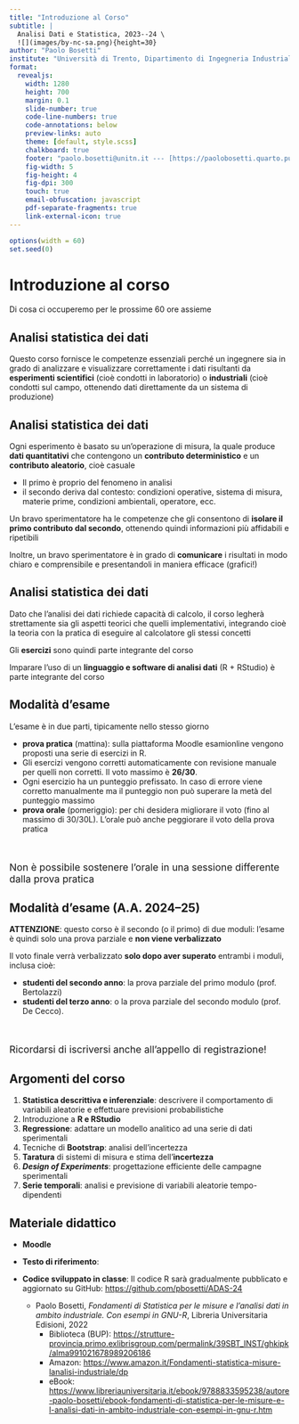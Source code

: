 ```yaml
---
title: "Introduzione al Corso"
subtitle: |
  Analisi Dati e Statistica, 2023--24 \
  ![](images/by-nc-sa.png){height=30}
author: "Paolo Bosetti"
institute: "Università di Trento, Dipartimento di Ingegneria Industriale"
format: 
  revealjs:
    width: 1280
    height: 700
    margin: 0.1
    slide-number: true
    code-line-numbers: true
    code-annotations: below
    preview-links: auto
    theme: [default, style.scss]
    chalkboard: true
    footer: "paolo.bosetti@unitn.it --- [https://paolobosetti.quarto.pub](https://paolobosetti.quarto.pub)"
    fig-width: 5
    fig-height: 4
    fig-dpi: 300
    touch: true
    email-obfuscation: javascript
    pdf-separate-fragments: true
    link-external-icon: true
---
```


```r
options(width = 60)
set.seed(0)
```


# Introduzione al corso

Di cosa ci occuperemo per le prossime 60 ore assieme

## Analisi statistica dei dati

Questo corso fornisce le competenze essenziali perché un ingegnere sia in grado di analizzare e visualizzare correttamente i dati risultanti da **esperimenti scientifici** (cioè condotti in laboratorio) o **industriali** (cioè condotti sul campo, ottenendo dati direttamente da un sistema di produzione)

## Analisi statistica dei dati

Ogni esperimento è basato su un'operazione di misura, la quale produce **dati quantitativi** che contengono un **contributo deterministico** e un **contributo aleatorio**, cioè casuale

-   Il primo è proprio del fenomeno in analisi
-   il secondo deriva dal contesto: condizioni operative, sistema di misura, materie prime, condizioni ambientali, operatore, ecc.

Un bravo sperimentatore ha le competenze che gli consentono di **isolare il primo contributo dal secondo**, ottenendo quindi informazioni più affidabili e ripetibili

Inoltre, un bravo sperimentatore è in grado di **comunicare** i risultati in modo chiaro e comprensibile e presentandoli in maniera efficace (grafici!)

## Analisi statistica dei dati

Dato che l'analisi dei dati richiede capacità di calcolo, il corso legherà strettamente sia gli aspetti teorici che quelli implementativi, integrando cioè la teoria con la pratica di eseguire al calcolatore gli stessi concetti

Gli **esercizi** sono quindi parte integrante del corso

Imparare l'uso di un **linguaggio e software di analisi dati** (R + RStudio) è parte integrante del corso


## Modalità d'esame
L'esame è in due parti, tipicamente nello stesso giorno

-   **prova pratica** (mattina): sulla piattaforma Moodle esamionline vengono proposti una serie di esercizi in R. 
  * Gli esercizi vengono corretti automaticamente con revisione manuale per quelli non corretti. Il voto massimo è **26/30**.
  * Ogni esercizio ha un punteggio prefissato. In caso di errore viene corretto manualmente ma il punteggio non può superare la metà del punteggio massimo
-   **prova orale** (pomeriggio): per chi desidera migliorare il voto (fino al massimo di 30/30L). L'orale può anche peggiorare il voto della prova pratica

:::{.fragment .highlight-red style="font-size: 125%; margin-top: 50px;"}
Non è possibile sostenere l'orale in una sessione differente dalla prova pratica
:::

## Modalità d'esame (A.A. 2024--25)
**ATTENZIONE**: questo corso è il secondo (o il primo) di due moduli: l'esame è quindi solo una prova parziale e **non viene verbalizzato**

Il voto finale verrà verbalizzato **solo dopo aver superato** entrambi i moduli, inclusa cioè:

- **studenti del secondo anno**: la prova parziale del primo modulo (prof. Bertolazzi)
- **studenti del terzo anno**: o la prova parziale del secondo modulo (prof. De Cecco).

:::{.fragment .highlight-red style="font-size: 125%; margin-top: 50px;"}
Ricordarsi di iscriversi anche all'appello di registrazione!
:::

## Argomenti del corso 
:::{.incremental}
1.   **Statistica descrittiva e inferenziale**: descrivere il comportamento di variabili aleatorie e effettuare previsioni probabilistiche
1.   Introduzione a **R e RStudio**
1.   **Regressione**: adattare un modello analitico ad una serie di dati sperimentali
1.   Tecniche di **Bootstrap**: analisi dell'incertezza
1.   **Taratura** di sistemi di misura e stima dell'**incertezza**
1.   ***Design of Experiments***: progettazione efficiente delle campagne sperimentali
1.   **Serie temporali**: analisi e previsione di variabili aleatorie tempo-dipendenti
:::

## Materiale didattico

* **Moodle**

* **Testo di riferimento**:
* **Codice sviluppato in classe**: Il codice R sarà gradualmente pubblicato e aggiornato su GitHub: [https://github.com/pbosetti/ADAS-24](https://github.com/pbosetti/ADAS-24){target="_blank"}
  * Paolo Bosetti, *Fondamenti di Statistica per le misure e l'analisi dati in ambito industriale. Con esempi in GNU-R*, Libreria Universitaria Edisioni, 2022
    * Biblioteca (BUP): [https://strutture-provincia.primo.exlibrisgroup.com/permalink/39SBT_INST/ghkipk/alma991021678989206186](https://strutture-provincia.primo.exlibrisgroup.com/permalink/39SBT_INST/ghkipk/alma991021678989206186)
    * Amazon: [https://www.amazon.it/Fondamenti-statistica-misure-lanalisi-industriale/dp](https://www.amazon.it/Fondamenti-statistica-misure-lanalisi-industriale/dp)
    * eBook: [https://www.libreriauniversitaria.it/ebook/9788833595238/autore-paolo-bosetti/ebook-fondamenti-di-statistica-per-le-misure-e-l-analisi-dati-in-ambito-industriale-con-esempi-in-gnu-r.htm](https://www.libreriauniversitaria.it/ebook/9788833595238/autore-paolo-bosetti/ebook-fondamenti-di-statistica-per-le-misure-e-l-analisi-dati-in-ambito-industriale-con-esempi-in-gnu-r.htm)